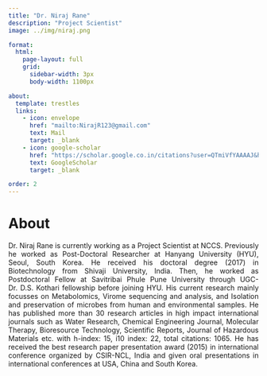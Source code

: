 ```yaml
---
title: "Dr. Niraj Rane"
description: "Project Scientist"
image: ../img/niraj.png

format: 
  html:
    page-layout: full
    grid:
      sidebar-width: 3px
      body-width: 1100px

about: 
  template: trestles
  links: 
    - icon: envelope
      href: "mailto:NirajR123@gmail.com"
      text: Mail
      target: _blank
    - icon: google-scholar
      href: "https://scholar.google.co.in/citations?user=QTmiVfYAAAAJ&hl=en"
      text: GoogleScholar
      target: _blank

order: 2
---
```


# About

::: {style="text-align: justify"}
Dr. Niraj Rane is currently working as a Project Scientist at NCCS. Previously he worked as Post-Doctoral Researcher at Hanyang University (HYU), Seoul, South Korea. He received his doctoral degree (2017) in Biotechnology from Shivaji University, India. Then, he worked as Postdoctoral Fellow at Savitribai Phule Pune University through UGC-Dr. D.S. Kothari fellowship before joining HYU. His current research mainly focusses on Metabolomics, Virome sequencing and analysis, and Isolation and preservation of microbes from human and environmental samples. He has published more than 30 research articles in high impact international journals such as Water Research, Chemical Engineering Journal, Molecular Therapy, Bioresource Technology, Scientific Reports, Journal of Hazardous Materials etc. with h-index: 15, i10 index: 22, total citations: 1065. He has received the best research paper presentation award (2015) in international conference organized by CSIR-NCL, India and given oral presentations in international conferences at USA, China and South Korea.
:::
